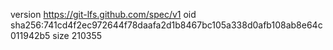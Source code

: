 version https://git-lfs.github.com/spec/v1
oid sha256:741cd4f2ec972644f78daafa2d1b8467bc105a338d0afb108ab8e64c011942b5
size 210355
